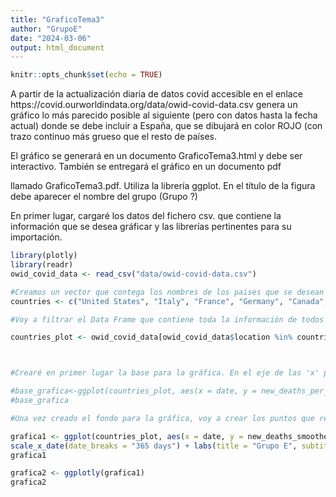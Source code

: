 ```yaml
---
title: "GraficoTema3"
author: "GrupoE"
date: "2024-03-06"
output: html_document
---
```


```r
knitr::opts_chunk$set(echo = TRUE)
```
A partir de la actualización diaria de datos covid accesible en el enlace https://covid.ourworldindata.org/data/owid-covid-data.csv genera un gráfico lo más parecido posible al siguiente (pero con datos hasta la fecha actual) donde se debe incluir a España, que se dibujará en color ROJO (con trazo continuo más grueso que el resto de países. 

El gráfico se generará en un documento GraficoTema3.html y debe ser interactivo. También se entregará el gráfico en un  documento pdf  

llamado GraficoTema3.pdf. Utiliza la librería ggplot.  En el título de la figura debe aparecer el nombre del grupo (Grupo ?)

En primer lugar, cargaré los datos del fichero csv. que contiene la información que se desea gráficar y las librerías pertinentes para su importación.

```r
library(plotly)
library(readr)
owid_covid_data <- read_csv("data/owid-covid-data.csv")
```


```r

#Creamos un vector que contega los nombres de los paises que se desean representar en la gráfica añadiendo España.
countries <- c("United States", "Italy", "France", "Germany", "Canada", "Japan", "United Kingdom", "Spain" )

#Voy a filtrar el Data Frame que contiene toda la información de todos los paises para quedarme únicamente con los paises que me interesan. Para esto, miraremos en la columna location del Data Frame y lo compararé con mi vector que contiene los países que quiero representar en la gráfica.

countries_plot <- owid_covid_data[owid_covid_data$location %in% countries, ]



#Crearé en primer lugar la base para la gráfica. En el eje de las 'x' pondré la variable 'date' (como en la imagen de ejemplo se muestra), y en el eje de las 'y' representaré la varible 'new_deaths_per_million', la cual representa en número de muertes por millón debido al Covid-19. Con colour = 'location' asignatré que cada lugar tenga un color diferente para la mejor visualización de los datos. Con xlab e ylab le pondré nombre a los ejes de coordenadas.

#base_grafica<-ggplot(countries_plot, aes(x = date, y = new_deaths_per_million, colour=location )) + xlab("Date") + ylab("Daily deaths per million people")
#base_grafica

#Una vez creado el fondo para la gráfica, voy a crear los puntos que representan el número de muertes por cada fecha en la que se tengan registros de defunciones.

grafica1 <- ggplot(countries_plot, aes(x = date, y = new_deaths_smoothed_per_million, colour=location )) + geom_line() + scale_color_manual(values=c("United States" = "violet","Italy" = "cyan",  "France" = "orange", "Germany" = "green", "Canada" = "brown", "Japan" = "grey", "United Kingdom" = "pink", "Spain" = "red"))+ geom_line(data= subset(countries_plot, location=="Spain"),size=0.7) +
scale_x_date(date_breaks = "365 days") + labs(title = "Grupo E", subtitle = "Year rolling average. For some countries the number of confirmed deaths is much lower than the true number of deaths. This is because of limited testing and challenges in the attribution of the cause of death ", x = "Date ", y = "Daily deaths per million people")
grafica1

grafica2 <- ggplotly(grafica1)
grafica2
```


